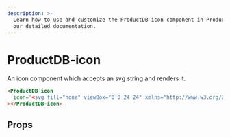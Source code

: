 ```yaml
---
description: >-
  Learn how to use and customize the ProductDB-icon component in ProductDB's UI Kit with
  our detailed documentation.
---
```


# ProductDB-icon

An icon component which accepts an svg string and renders it.

```html
<ProductDB-icon
  icon='<svg fill="none" viewBox="0 0 24 24" xmlns="http://www.w3.org/2000/svg"><path d="M21.989 11.946a1.991 1.991 0 0 1-2.05 1.99l-4.738-.139-3.454 7.143c-.277.574-.86.94-1.498.94a.926.926 0 0 1-.919-1.037l.862-7.193-3.765-.11-.49 1.341a1.29 1.29 0 0 1-1.211.847.901.901 0 0 1-.901-.902V13.35l-.81-.169a1.261 1.261 0 0 1 0-2.469l.81-.168V9.066c0-.46.343-.838.788-.894l.113-.007a1.29 1.29 0 0 1 1.21.846l.492 1.34 3.751-.11-.849-7.084a.93.93 0 0 1-.005-.055l-.002-.055c0-.511.415-.926.926-.926.585 0 1.123.307 1.423.8l.075.14 3.403 7.035 4.79-.14a1.991 1.991 0 0 1 2.048 1.932l.001.058Z" fill="currentColor"/></svg>'
></ProductDB-icon>
```

## Props

<PropsTable of="ProductDB-icon" />

<head>
  <title>UI Kit ProductDB-icon</title>
</head>
